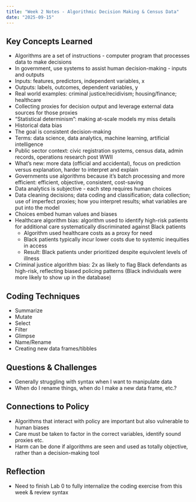 ```yaml
---
title: "Week 2 Notes - Algorithmic Decision Making & Census Data"
date: "2025-09-15"
---
```

  
## Key Concepts Learned
- Algorithms are a set of instructions - computer program that processes data to make decisions
- In government, use systems to assist human decision-making - inputs and outputs
- Inputs: features, predictors, independent variables, x
- Outputs: labels, outcomes, dependent variables, y
- Real world examples: criminal justice/recidivism; housing/finance; healthcare
- Collecting proxies for decision output and leverage external data sources for those proxies
- "Statistical determinism": making at-scale models my miss details 
- Historical data bias
- The goal is consistent decision-making
- Terms: data science, data analytics, machine learning, artificial intelligence
- Public sector context: civic registration systems, census data, admin records, operations research post WWII
- What's new: more data (official and accidental), focus on prediction versus explanation, harder to interpret and explain
- Governments use algorithms because it's batch processing and more efficient: efficient, objective, consistent, cost-saving
- Data analytics is subjective - each step requires human choices
- Data cleaning decisions; data coding and classification; data collection; use of imperfect proxies; how you interpret results; what variables are put into the model
- Choices embed human values and biases
- Healthcare algorithm bias: algorithm used to identify high-risk patients for additional care systematically discriminated against Black patients 
  - Algorithm used healthcare costs as a proxy for need
  - Black patients typically incur lower costs due to systemic inequities in access
  - Result: Black patients under prioritized despite equivolent levels of illness
- Criminal justice algorithm bias: 2x as likely to flag Black defendants as high-risk, reflecting biased policing patterns (Black individuals were more likely to show up in the database)

## Coding Techniques
- Summarize
- Mutate
- Select
- Filter
- Glimpse
- Name/Rename
- Creating new data frames/tibbles

## Questions & Challenges
- Generally struggling with syntax when I want to manipulate data
- When do I rename things, when do I make a new data frame, etc.? 

## Connections to Policy
- Algorithms that interact with policy are important but also vulnerable to human biases
- Care must be taken to factor in the correct variables, identify sound proxies etc. 
- Harm can be done if algorithms are seen and used as totally objective, rather than a decision-making tool

## Reflection
- Need to finish Lab 0 to fully internalize the coding exercise from this week & review syntax
